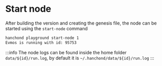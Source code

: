 # Start node

After building the version and creating the genesis file, the node can be started using the `start-node` command

```sh
hanchond playground start-node 1
Evmos is running with id: 95753
```

:::info
The node logs can be found inside the home folder `data/${id}/run.log`, by default it is `~/.hanchond/data/${id}/run.log`
:::
